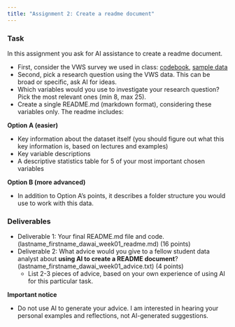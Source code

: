 ```yaml
---
title: "Assignment 2: Create a readme document"
---
```


### Task

In this assignment you ask for AI assistance to create a readme document.

* First, consider the VWS survey we used in class: [codebook](/data/VWS/codebook.pdf), [sample data](/data/WVS_random_subset500.csv)
* Second, pick a research question using the VWS data. This can be broad or specific, ask AI for ideas.
* Which variables would you use to investigate your research question? Pick the most relevant ones (min 8, max 25).
* Create a single README.md (markdown format), considering these variables only. The readme includes:

**Option A (easier)**

* Key information about the dataset itself (you should figure out what this key information is, based on lectures and examples)
* Key variable descriptions
* A descriptive statistics table for 5 of your most important chosen variables

**Option B (more advanced)**

* In addition to Option A's points, it describes a folder structure you would use to work with this data.


### Deliverables

* Deliverable 1: Your final README.md file and code. (lastname_firstname_dawai_week01_readme.md) (16 points)
* Deliverable 2:
  What advice would you give to a fellow student data analyst about **using AI to create a README document**? (lastname_firstname_dawai_week01_advice.txt) (4 points)
    * List 2-3 pieces of advice, based on your own experience of using AI for this particular task.

**Important notice**

* Do not use AI to generate your advice. I am interested in hearing your personal examples and reflections, not AI-generated suggestions.
